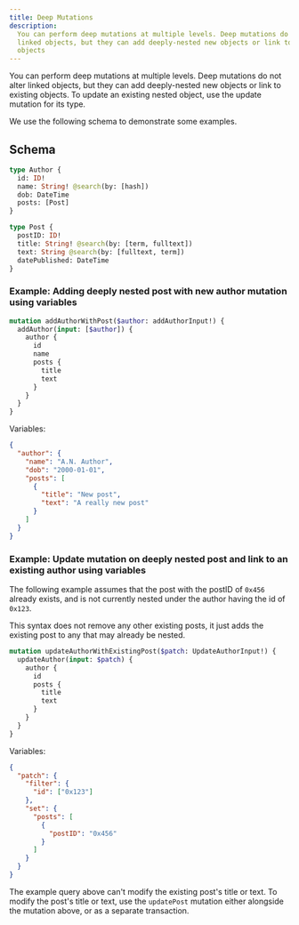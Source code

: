 ```yaml
---
title: Deep Mutations
description:
  You can perform deep mutations at multiple levels. Deep mutations do not alter
  linked objects, but they can add deeply-nested new objects or link to existing
  objects
---
```



<DgraphWIP />

You can perform deep mutations at multiple levels. Deep mutations do not alter
linked objects, but they can add deeply-nested new objects or link to existing
objects. To update an existing nested object, use the update mutation for its
type.

We use the following schema to demonstrate some examples.

## Schema

```graphql
type Author {
  id: ID!
  name: String! @search(by: [hash])
  dob: DateTime
  posts: [Post]
}

type Post {
  postID: ID!
  title: String! @search(by: [term, fulltext])
  text: String @search(by: [fulltext, term])
  datePublished: DateTime
}
```

### Example: Adding deeply nested post with new author mutation using variables

```graphql
mutation addAuthorWithPost($author: addAuthorInput!) {
  addAuthor(input: [$author]) {
    author {
      id
      name
      posts {
        title
        text
      }
    }
  }
}
```

Variables:

```json
{
  "author": {
    "name": "A.N. Author",
    "dob": "2000-01-01",
    "posts": [
      {
        "title": "New post",
        "text": "A really new post"
      }
    ]
  }
}
```

### **Example**: Update mutation on deeply nested post and link to an existing author using variables

The following example assumes that the post with the postID of `0x456` already
exists, and is not currently nested under the author having the id of `0x123`.

<Note>
  This syntax does not remove any other existing posts, it just adds the
  existing post to any that may already be nested.
</Note>

```graphql
mutation updateAuthorWithExistingPost($patch: UpdateAuthorInput!) {
  updateAuthor(input: $patch) {
    author {
      id
      posts {
        title
        text
      }
    }
  }
}
```

Variables:

```json
{
  "patch": {
    "filter": {
      "id": ["0x123"]
    },
    "set": {
      "posts": [
        {
          "postID": "0x456"
        }
      ]
    }
  }
}
```

The example query above can't modify the existing post's title or text. To
modify the post's title or text, use the `updatePost` mutation either alongside
the mutation above, or as a separate transaction.
